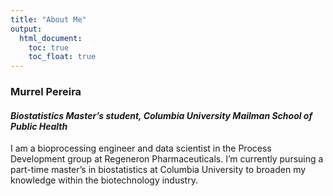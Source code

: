```yaml
---
title: "About Me"
output: 
  html_document:
    toc: true
    toc_float: true
---
```


### Murrel Pereira

#### *Biostatistics Master's student, Columbia University Mailman School of Public Health*

I am a bioprocessing engineer and data scientist in the Process Development group at Regeneron Pharmaceuticals. I'm currently pursuing a part-time master's in biostatistics at Columbia University to broaden my knowledge within the biotechnology industry. 




